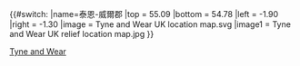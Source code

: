 {{#switch:{{{1}}}
|name=泰恩-威爾郡
|top    = 55.09
|bottom = 54.78
|left   = -1.90
|right  = -1.30
|image  = Tyne and Wear UK location map.svg
|image1 = Tyne and Wear UK relief location map.jpg
}}<noinclude>
{{Location map/Info}}
{{Documentation}}
[[Category:英格蘭地理位置圖模板|Tyne and Wear]]
</noinclude>